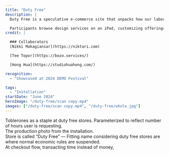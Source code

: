 ```yaml
---
title: "Duty Free"
description: |
  Duty Free is a speculative e-commerce site that unpacks how our labor as designers is valued under capitalism.  Instead of money, time is the main form of currency, offered in units of hours, as inspired by time-banking within solidarity economies.

  Participants browse design services on an iPad, customizing offerings based on detailed attributes that determine the time required for each task. When someone reaches the checkout flow of the website, they are then prompted to identify what they can offer in exchange. These needs could look like cooking us a meal, giving us a ride, or facilitating a difficult conversation on our behalf. The participants receive a printed receipt of their transaction at the end of their experience.
credit: |

  ### Collaborators
  [Nikki Makagiansar](https://niktari.com)

  [Tee Topor](https://bozo.services/)

  [Hong Hua](https://studiohuahong.com/)

recognition:
  - "Showcased at 2024 DEMO Festival"

tags:
  - "Installation"
startDate: "June 2024"
heroImage: "/duty-free/scan copy.mp4"
images: ["/duty-free/scan copy.mp4", "/duty-free/whole.jpg"]
---
```



<div>
  <Media src="/duty-free/home-page copy.mp4" isVideo={true} />
  Toblerones as a staple at duty free stores. Parameterized to reflect number of
  hours user is requesting.
</div>

<div>
  <Media src="/duty-free/whole.jpg" isVideo={false} />
  The production photo from the installation.
</div>

<div>
  <Media src="/duty-free/footage copy.mp4" isVideo={true} />
</div>
<Media src="/duty-free/hour copy.mp4" isVideo={true} />
<Media src="/duty-free/option.mp4" isVideo={true} />
<div>
  <Media src="/duty-free/table.jpg" isVideo={false} />
  Store is called “Duty Free” — Fitting name considering duty free stores are
  where normal economic rules are suspended.
</div>

<Media src="/duty-free/receipt.jpg" isVideo={false} />

<div>
  <Media src="/duty-free/offering.mp4" isVideo={true} />
  At checkout flow, transacting time instead of money,
</div>
